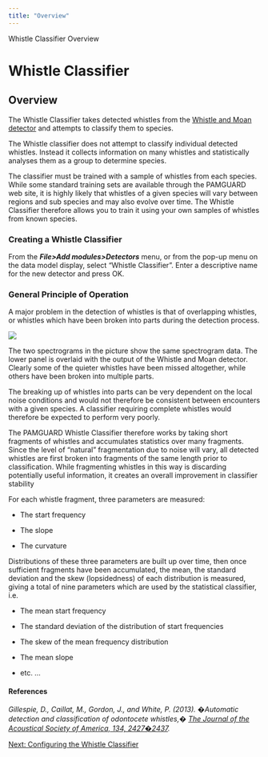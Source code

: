 ```yaml
---
title: "Overview"
---
```

 Whistle Classifier Overview  

Whistle Classifier
==================

Overview
--------

The Whistle Classifier takes detected whistles from the [Whistle and Moan detector](../../whistleMoanHelp/docs/whistleMoan_Overview.html) and attempts to classify them to species.

The Whistle classifier does not attempt to classify individual detected whistles. Instead it collects information on many whistles and statistically analyses them as a group to determine species.

The classifier must be trained with a sample of whistles from each species. While some standard training sets are available through the PAMGUARD web site, it is highly likely that whistles of a given species will vary between regions and sub species and may also evolve over time. The Whistle Classifier therefore allows you to train it using your own samples of whistles from known species.

### Creating a Whistle Classifier

From the **_File>Add modules>Detectors_** menu, or from the pop-up menu on the data model display, select "Whistle Classifier". Enter a descriptive name for the new detector and press OK.

### General Principle of Operation

A major problem in the detection of whistles is that of overlapping whistles, or whistles which have been broken into parts during the detection process.

  

![](images/whistleDetectorOutput.png)

  

The two spectrograms in the picture show the same spectrogram data. The lower panel is overlaid with the output of the Whistle and Moan detector. Clearly some of the quieter whistles have been missed altogether, while others have been broken into multiple parts.

The breaking up of whistles into parts can be very dependent on the local noise conditions and would not therefore be consistent between encounters with a given species. A classifier requiring complete whistles would therefore be expected to perform very poorly.

The PAMGUARD Whistle Classifier therefore works by taking short fragments of whistles and accumulates statistics over many fragments. Since the level of "natural" fragmentation due to noise will vary, all detected whistles are first broken into fragments of the same length prior to classification. While fragmenting whistles in this way is discarding potentially useful information, it creates an overall improvement in classifier stability

For each whistle fragment, three parameters are measured:

*   The start frequency
    
*   The slope
    
*   The curvature
    

Distributions of these three parameters are built up over time, then once sufficient fragments have been accumulated, the mean, the standard deviation and the skew (lopsidedness) of each distribution is measured, giving a total of nine parameters which are used by the statistical classifier, i.e.

*   The mean start frequency
    
*   The standard deviation of the distribution of start frequencies
    
*   The skew of the mean frequency distribution
    
*   The mean slope
    
*   etc. ...
    

  

#### References

_Gillespie, D., Caillat, M., Gordon, J., and White, P. (2013). �Automatic detection and classification of odontocete whistles,� [The Journal of the Acoustical Society of America, 134, 2427�2437](https://asa.scitation.org/doi/10.1121/1.4816555)._

  

[Next: Configuring the Whistle Classifier](whistleClassifier_Configure.html)